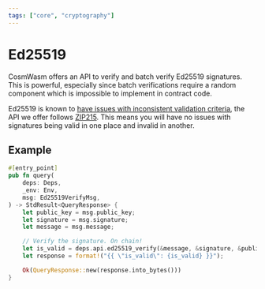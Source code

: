 ```yaml
---
tags: ["core", "cryptography"]
---
```



# Ed25519

CosmWasm offers an API to verify and batch verify Ed25519 signatures. This is
powerful, especially since batch verifications require a random component which
is impossible to implement in contract code.

Ed25519 is known to [have issues with inconsistent validation criteria], the API
we offer follows [ZIP215]. This means you will have no issues with signatures
being valid in one place and invalid in another.

## Example

```rust filename="contract.rs" template="core"
#[entry_point]
pub fn query(
    deps: Deps,
    _env: Env,
    msg: Ed25519VerifyMsg,
) -> StdResult<QueryResponse> {
    let public_key = msg.public_key;
    let signature = msg.signature;
    let message = msg.message;

    // Verify the signature. On chain!
    let is_valid = deps.api.ed25519_verify(&message, &signature, &public_key)?;
    let response = format!("{{ \"is_valid\": {is_valid} }}");

    Ok(QueryResponse::new(response.into_bytes()))
}
```

[have issues with inconsistent validation criteria]:
  https://hdevalence.ca/blog/2020-10-04-its-25519am
[ZIP215]: https://zips.z.cash/zip-0215
